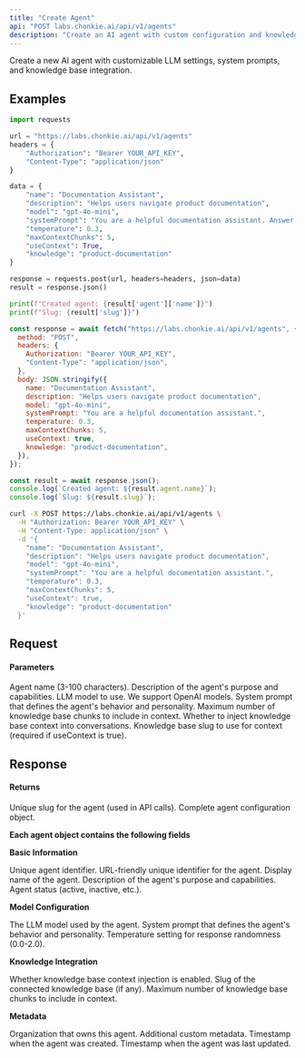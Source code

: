 ```yaml
---
title: "Create Agent"
api: "POST labs.chonkie.ai/api/v1/agents"
description: "Create an AI agent with custom configuration and knowledge base access"
---
```


Create a new AI agent with customizable LLM settings, system prompts, and knowledge base integration.

## Examples

<CodeGroup>

```python Python
import requests

url = "https://labs.chonkie.ai/api/v1/agents"
headers = {
    "Authorization": "Bearer YOUR_API_KEY",
    "Content-Type": "application/json"
}

data = {
    "name": "Documentation Assistant",
    "description": "Helps users navigate product documentation",
    "model": "gpt-4o-mini",
    "systemPrompt": "You are a helpful documentation assistant. Answer questions clearly and concisely.",
    "temperature": 0.3,
    "maxContextChunks": 5,
    "useContext": True,
    "knowledge": "product-documentation"
}

response = requests.post(url, headers=headers, json=data)
result = response.json()

print(f"Created agent: {result['agent']['name']}")
print(f"Slug: {result['slug']}")
```

```javascript JavaScript
const response = await fetch("https://labs.chonkie.ai/api/v1/agents", {
  method: "POST",
  headers: {
    Authorization: "Bearer YOUR_API_KEY",
    "Content-Type": "application/json",
  },
  body: JSON.stringify({
    name: "Documentation Assistant",
    description: "Helps users navigate product documentation",
    model: "gpt-4o-mini",
    systemPrompt: "You are a helpful documentation assistant.",
    temperature: 0.3,
    maxContextChunks: 5,
    useContext: true,
    knowledge: "product-documentation",
  }),
});

const result = await response.json();
console.log(`Created agent: ${result.agent.name}`);
console.log(`Slug: ${result.slug}`);
```

```bash cURL
curl -X POST https://labs.chonkie.ai/api/v1/agents \
  -H "Authorization: Bearer YOUR_API_KEY" \
  -H "Content-Type: application/json" \
  -d '{
    "name": "Documentation Assistant",
    "description": "Helps users navigate product documentation",
    "model": "gpt-4o-mini",
    "systemPrompt": "You are a helpful documentation assistant.",
    "temperature": 0.3,
    "maxContextChunks": 5,
    "useContext": true,
    "knowledge": "product-documentation"
  }'
```

</CodeGroup>

## Request

#### Parameters

<ParamField path="name" type="string" required>
  Agent name (3-100 characters).
</ParamField>

<ParamField path="description" type="string">
  Description of the agent's purpose and capabilities.
</ParamField>

<ParamField path="model" type="string" default="gpt-5-mini">
  LLM model to use. We support OpenAI models.
</ParamField>

<ParamField path="systemPrompt" type="string">
  System prompt that defines the agent's behavior and personality.
</ParamField>

<ParamField path="maxContextChunks" type="integer" default="5">
  Maximum number of knowledge base chunks to include in context.
</ParamField>

<ParamField path="useContext" type="boolean" default="false">
  Whether to inject knowledge base context into conversations.
</ParamField>

<ParamField path="knowledge" type="string">
  Knowledge base slug to use for context (required if useContext is true).
</ParamField>

## Response

#### Returns

<ResponseField name="slug" type="string">
  Unique slug for the agent (used in API calls).
</ResponseField>

<ResponseField name="agent" type="object">
  Complete agent configuration object.
</ResponseField>

**Each agent object contains the following fields**

**Basic Information**

<ParamField path="id" type="string">
  Unique agent identifier.
</ParamField>

<ParamField path="slug" type="string">
  URL-friendly unique identifier for the agent.
</ParamField>

<ParamField path="name" type="string">
  Display name of the agent.
</ParamField>

<ParamField path="description" type="string">
  Description of the agent's purpose and capabilities.
</ParamField>

<ParamField path="status" type="string">
  Agent status (active, inactive, etc.).
</ParamField>

**Model Configuration**

<ParamField path="model" type="string">
  The LLM model used by the agent.
</ParamField>

<ParamField path="systemPrompt" type="string">
  System prompt that defines the agent's behavior and personality.
</ParamField>

<ParamField path="temperature" type="float">
  Temperature setting for response randomness (0.0-2.0).
</ParamField>

**Knowledge Integration**

<ParamField path="useContext" type="boolean">
  Whether knowledge base context injection is enabled.
</ParamField>

<ParamField path="knowledge" type="string">
  Slug of the connected knowledge base (if any).
</ParamField>

<ParamField path="maxContextChunks" type="integer">
  Maximum number of knowledge base chunks to include in context.
</ParamField>

**Metadata**

<ParamField path="organizationSlug" type="string">
  Organization that owns this agent.
</ParamField>

<ParamField path="metadata" type="object">
  Additional custom metadata.
</ParamField>

<ParamField path="createdAt" type="string">
  Timestamp when the agent was created.
</ParamField>

<ParamField path="updatedAt" type="string">
  Timestamp when the agent was last updated.
</ParamField>
